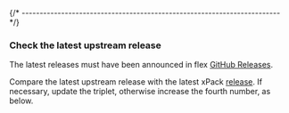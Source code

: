 

{/* ------------------------------------------------------------------------ */}

### Check the latest upstream release

The latest releases must have been announced in
flex [GitHub Releases](https://github.com/westes/flex/releases/).

Compare the latest upstream release with the latest xPack
[release](https://github.com/xpack-dev-tools/flex-xpack/releases).
If necessary, update the triplet, otherwise increase the fourth number,
as below.
